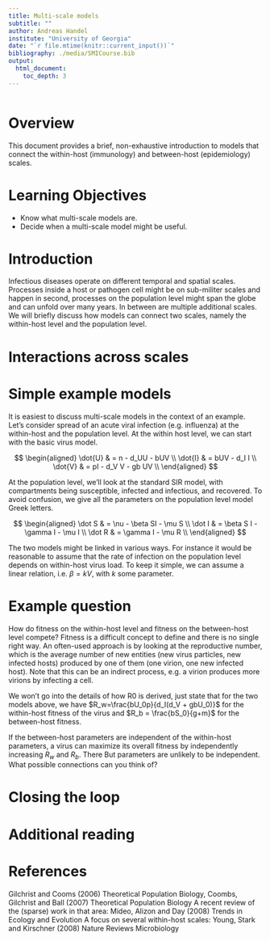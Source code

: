 ```yaml
---
title: Multi-scale models
subtitle: ""
author: Andreas Handel
institute: "University of Georgia"
date: "`r file.mtime(knitr::current_input())`"
bibliography: ./media/SMICourse.bib
output: 
  html_document:
    toc_depth: 3
---
```


```r
 
```


# Overview
This document provides a brief, non-exhaustive introduction to models that connect the within-host (immunology) and between-host (epidemiology) scales.

# Learning Objectives
* Know what multi-scale models are.
* Decide when a multi-scale model might be useful.


# Introduction 
Infectious diseases operate on different temporal and spatial scales. Processes inside a host or pathogen cell might be on sub-militer scales and happen in second, processes on the population level might span the globe and can unfold over many years. In between are multiple additional scales. We will briefly discuss how models can connect two scales, namely the within-host level and the population level. 


# Interactions across scales


# Simple example models

It is easiest to discuss multi-scale models in the context of an example. Let's consider spread of an acute viral infection (e.g. influenza) at the within-host and the population level. At the within host level, we can start with the basic virus model.


$$
\begin{aligned}
\dot{U} & =  n - d_UU - bUV \\
\dot{I} & =  bUV - d_I I \\     
\dot{V} & =  pI - d_V V -  gb UV \\
\end{aligned}
$$

At the population level, we'll look at the standard SIR model, with compartments being susceptible, infected and infectious, and recovered. To avoid confusion, we give all the parameters on the population level model Greek letters.

$$
\begin{aligned}
\dot S & = \nu - \beta SI - \mu S  \\ 
\dot I & = \beta S I - \gamma I - \mu I \\
\dot R & = \gamma I  - \mu R  \\
\end{aligned}
$$

The two models might be linked in various ways. For instance it would be reasonable to assume that the rate of infection on the population level depends on within-host virus load. To keep it simple, we can assume a linear relation, i.e. $\beta = kV$, with $k$ some parameter.


# Example question
How do fitness on the within-host level and fitness on the between-host level compete? Fitness is a difficult concept to define and there is no single right way. An often-used approach is by looking at the reproductive number, which is the average number of new entities (new virus particles, new infected hosts) produced by one of them (one virion, one new infected host). Note that this can be an indirect process, e.g. a virion produces more virions by infecting a cell. 

We won't go into the details of how R0 is derived, just state that for the two models above, we have $R_w=\frac{bU_0p}{d_I(d_V + gbU_0)}$ for the within-host fitness of the virus and $R_b = \frac{bS_0}{g+m}$ for the between-host fitness.


If the between-host parameters are independent of the within-host parameters, a virus can maximize its overall fitness by independently increasing $R_w$ and $R_b$. There 
But parameters are unlikely to be independent. What possible connections can you think of? 



# Closing the loop




# Additional reading




# References


Gilchrist and Cooms (2006) Theoretical Population Biology, Coombs, Gilchrist and Ball (2007) Theoretical Population Biology
A recent review of the (sparse) work in that area: Mideo, Alizon and Day (2008) Trends in Ecology and Evolution
A focus on several within-host scales: Young, Stark and Kirschner (2008) Nature Reviews Microbiology
